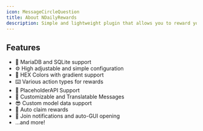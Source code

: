 ```yaml
---
icon: MessageCircleQuestion
title: About NDailyRewards
description: Simple and lightweight plugin that allows you to reward your players for playing on your server every day.
---
```


## Features

- 📇 MariaDB and SQLite support
- ⚙️ High adjustable and simple configuration
- 🌈 HEX Colors with gradient support
- ⌨️ Various action types for rewards
- 📄 PlaceholderAPI Support
- 📝 Customizable and Translatable Messages
- 😎 Custom model data support
- 🔁 Auto claim rewards
- 🔔 Join notifications and auto-GUI opening
- ...and more!